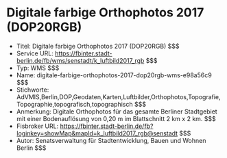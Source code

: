# Digitale farbige Orthophotos 2017 (DOP20RGB)
- Titel: Digitale farbige Orthophotos 2017 (DOP20RGB) $$$
- Service URL: https://fbinter.stadt-berlin.de/fb/wms/senstadt/k_luftbild2017_rgb $$$
- Typ: WMS $$$
- Name: digitale-farbige-orthophotos-2017-dop20rgb-wms-e98a56c9 $$$
- Stichworte: AdVMIS,Berlin,DOP,Geodaten,Karten,Luftbilder,Orthophotos,Topografie,Topographie,topografisch,topographisch $$$
- Anmerkung: Digitale Orthophotos für das gesamte Berliner Stadtgebiet mit einer Bodenauflösung von 0,20 m im Blattschnitt 2 km x 2 km. $$$
- Fisbroker URL: https://fbinter.stadt-berlin.de/fb?loginkey=showMap&mapId=k_luftbild2017_rgb@senstadt $$$
- Autor: Senatsverwaltung für Stadtentwicklung, Bauen und Wohnen Berlin $$$

